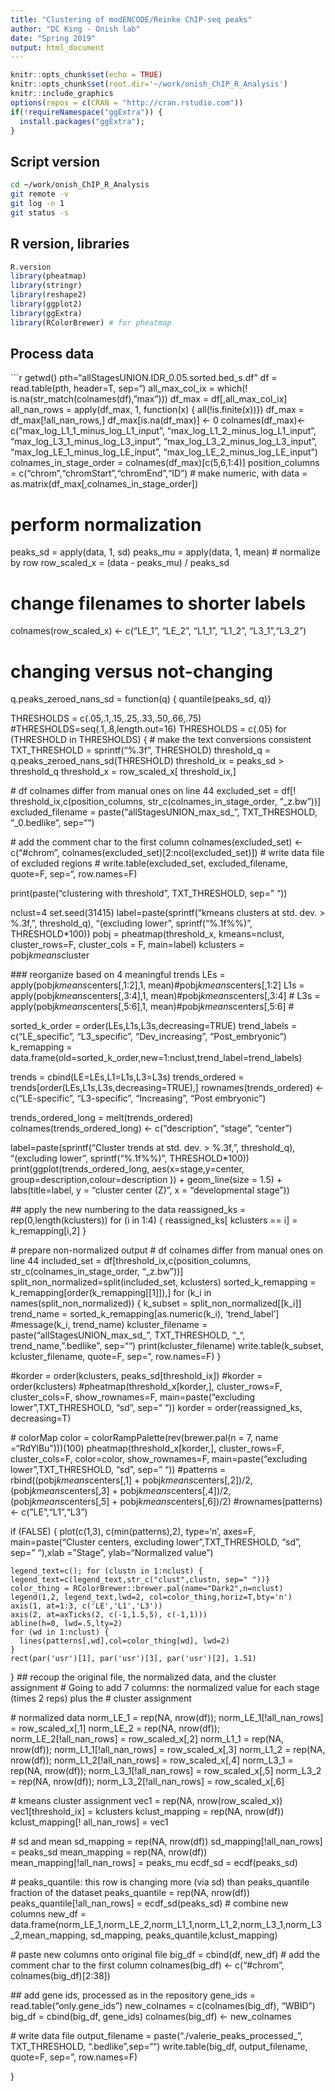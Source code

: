 ```yaml
---
title: "Clustering of modENCODE/Reinke ChIP-seq peaks"
author: "DC King - Onish lab"
date: "Spring 2019"
output: html_document
---
```


```r
knitr::opts_chunk$set(echo = TRUE)
knitr::opts_chunk$set(root.dir='~/work/onish_ChIP_R_Analysis')
knitr::include_graphics
options(repos = c(CRAN = "http://cran.rstudio.com"))
if(!requireNamespace("ggExtra")) {
  install.packages("ggExtra");
}
```

## Script version
```bash
cd ~/work/onish_ChIP_R_Analysis
git remote -v
git log -n 1
git status -s
```

## R version, libraries
```r
R.version
library(pheatmap)
library(stringr)
library(reshape2)
library(ggplot2)
library(ggExtra)
library(RColorBrewer) # for pheatmap
```

## Process data
```r
getwd()
pth="allStagesUNION.IDR_0.05.sorted.bed_s.df"
df = read.table(pth, header=T, sep="\t")
all_max_col_ix = which(! is.na(str_match(colnames(df),"max")))
df_max = df[,all_max_col_ix]
all_nan_rows = apply(df_max, 1, function(x) { all(!is.finite(x))})
df_max = df_max[!all_nan_rows,]
df_max[is.na(df_max)] <- 0
colnames(df_max)<-c("max_log_L1_1_minus_log_L1_input", "max_log_L1_2_minus_log_L1_input", "max_log_L3_1_minus_log_L3_input", "max_log_L3_2_minus_log_L3_input", "max_log_LE_1_minus_log_LE_input",  "max_log_LE_2_minus_log_LE_input")
colnames_in_stage_order = colnames(df_max)[c(5,6,1:4)]
position_columns = c("chrom","chromStart","chromEnd","ID")
# make numeric, with 
data = as.matrix(df_max[,colnames_in_stage_order])

# perform normalization
peaks_sd = apply(data, 1, sd)
peaks_mu = apply(data, 1, mean)
# normalize by row
row_scaled_x = (data - peaks_mu) /  peaks_sd

# change filenames to shorter labels
colnames(row_scaled_x) <- c("LE_1", "LE_2", "L1_1", "L1_2", "L3_1","L3_2")

# changing versus not-changing
q.peaks_zeroed_nans_sd = function(q) { quantile(peaks_sd, q)}

THRESHOLDS = c(.05,.1,.15,.25,.33,.50,.66,.75)
#THRESHOLDS=seq(.1,.8,length.out=16)
THRESHOLDS = c(.05)
for (THRESHOLD in THRESHOLDS) {
  # make the text conversions consistent
  TXT_THRESHOLD = sprintf("%.3f", THRESHOLD)
  threshold_q = q.peaks_zeroed_nans_sd(THRESHOLD)
  threshold_ix = peaks_sd > threshold_q
  threshold_x = row_scaled_x[ threshold_ix,]
  
  # df colnames differ from manual ones on line 44
  excluded_set = df[! threshold_ix,c(position_columns, str_c(colnames_in_stage_order, "_z.bw"))]
  excluded_filename = paste("allStagesUNION_max_sd_", TXT_THRESHOLD, "_0.bedlike", sep="")
  
  # add the comment char to the first column
  colnames(excluded_set) <- c("#chrom", colnames(excluded_set)[2:ncol(excluded_set)])
  # write data file of excluded regions
  # write.table(excluded_set, excluded_filename, quote=F, sep="\t", row.names=F)
  
  print(paste("clustering with threshold", TXT_THRESHOLD, sep=" "))
  
  nclust=4
  set.seed(31415)
  label=paste(sprintf("kmeans clusters at std. dev. > %.3f,", threshold_q), "(excluding lower ", sprintf("%.1f%%)", THRESHOLD*100))
  pobj = pheatmap(threshold_x, kmeans=nclust, cluster_rows=F, cluster_cols = F, main=label)
  kclusters = pobj$kmeans$cluster
  
  
  ### reorganize based on 4 meaningful trends
  LEs = apply(pobj$kmeans$centers[,1:2],1, mean)#pobj$kmeans$centers[,1:2] 
  L1s = apply(pobj$kmeans$centers[,3:4],1, mean)#pobj$kmeans$centers[,3:4] # 
  L3s = apply(pobj$kmeans$centers[,5:6],1, mean)#pobj$kmeans$centers[,5:6] # 
  
  sorted_k_order = order(LEs,L1s,L3s,decreasing=TRUE)
  trend_labels = c("LE_specific", "L3_specific", "Dev_increasing",  "Post_embryonic")
  k_remapping = data.frame(old=sorted_k_order,new=1:nclust,trend_label=trend_labels)
  
  trends = cbind(LE=LEs,L1=L1s,L3=L3s)
  trends_ordered = trends[order(LEs,L1s,L3s,decreasing=TRUE),]
  rownames(trends_ordered) <- c("LE-specific", "L3-specific", "Increasing",  "Post embryonic")
  
  
  trends_ordered_long = melt(trends_ordered)
  colnames(trends_ordered_long) <- c("description", "stage", "center")
  
  label=paste(sprintf("Cluster trends at std. dev. > %.3f,", threshold_q), "(excluding lower ", sprintf("%.1f%%)", THRESHOLD*100))
  print(ggplot(trends_ordered_long, aes(x=stage,y=center, group=description,colour=description )) + geom_line(size = 1.5) + labs(title=label, y = "cluster center (Z)", x = "developmental stage"))  
  
  ## apply the new numbering to the data
  reassigned_ks = rep(0,length(kclusters))
  for (i in 1:4) {
    reassigned_ks[ kclusters == i] = k_remapping[i,2]
  }
  
  
  # prepare non-normalized output
  # df colnames differ from manual ones on line 44
  included_set = df[threshold_ix,c(position_columns, str_c(colnames_in_stage_order, "_z.bw"))]
  split_non_normalized=split(included_set, kclusters)
  sorted_k_remapping = k_remapping[order(k_remapping[[1]]),]
  for (k_i in names(split_non_normalized)) { 
    k_subset = split_non_normalized[[k_i]]
    trend_name = sorted_k_remapping[as.numeric(k_i), 'trend_label']
    #message(k_i, trend_name)
    kcluster_filename = paste("allStagesUNION_max_sd_", TXT_THRESHOLD, "_", trend_name, ".bedlike", sep="")
    print(kcluster_filename)
    write.table(k_subset, kcluster_filename, quote=F, sep="\t", row.names=F)
  }
  
  
  
  
  #korder = order(kclusters, peaks_sd[threshold_ix])
  #korder = order(kclusters)
  #pheatmap(threshold_x[korder,], cluster_rows=F, cluster_cols=F, show_rownames=F, main=paste("excluding lower",TXT_THRESHOLD, "sd", sep=" "))
  korder = order(reassigned_ks, decreasing=T)
  
  # colorMap
  color = colorRampPalette(rev(brewer.pal(n = 7, name ="RdYlBu")))(100)
  pheatmap(threshold_x[korder,], cluster_rows=F, cluster_cols=F, color=color, show_rownames=F, main=paste("excluding lower",TXT_THRESHOLD, "sd", sep=" "))
  #patterns = rbind((pobj$kmeans$centers[,1] + pobj$kmeans$centers[,2])/2, (pobj$kmeans$centers[,3] + pobj$kmeans$centers[,4])/2, (pobj$kmeans$centers[,5] + pobj$kmeans$centers[,6])/2)
  #rownames(patterns) <- c("LE","L1","L3")
  
  if (FALSE) {
    plot(c(1,3), c(min(patterns),2), type='n', axes=F, main=paste("Cluster centers, excluding lower",TXT_THRESHOLD, "sd", sep=" "),xlab = "Stage", ylab="Normalized value")
    
    legend_text=c(); for (clustn in 1:nclust) { legend_text=c(legend_text,str_c("clust",clustn, sep=" "))}
    color_thing = RColorBrewer::brewer.pal(name="Dark2",n=nclust)
    legend(1,2, legend_text,lwd=2, col=color_thing,horiz=T,bty='n')
    axis(1, at=1:3, c('LE','L1','L3'))
    axis(2, at=axTicks(2, c(-1,1.5,5), c(-1,1)))
    abline(h=0, lwd=.5,lty=2)
    for (wd in 1:nclust) {
      lines(patterns[,wd],col=color_thing[wd], lwd=2)
    }
    rect(par('usr')[1], par('usr')[3], par('usr')[2], 1.51)
  }
  ## recoup the original file, the normalized data, and the cluster assignment
  # Going to add 7 columns: the normalized value for each stage (times 2 reps) plus the 
  # cluster assignment
  
  # normalized data
  norm_LE_1 = rep(NA, nrow(df)); norm_LE_1[!all_nan_rows] = row_scaled_x[,1]
  norm_LE_2 = rep(NA, nrow(df)); norm_LE_2[!all_nan_rows] = row_scaled_x[,2]
  norm_L1_1 = rep(NA, nrow(df)); norm_L1_1[!all_nan_rows] = row_scaled_x[,3]
  norm_L1_2 = rep(NA, nrow(df)); norm_L1_2[!all_nan_rows] = row_scaled_x[,4]
  norm_L3_1 = rep(NA, nrow(df)); norm_L3_1[!all_nan_rows] = row_scaled_x[,5]
  norm_L3_2 = rep(NA, nrow(df)); norm_L3_2[!all_nan_rows] = row_scaled_x[,6]
  
  # kmeans cluster assignment
  vec1 = rep(NA, nrow(row_scaled_x))
  vec1[threshold_ix] = kclusters
  kclust_mapping = rep(NA, nrow(df))
  kclust_mapping[! all_nan_rows] = vec1
  
  # sd and mean
  sd_mapping = rep(NA, nrow(df))
  sd_mapping[!all_nan_rows] = peaks_sd
  mean_mapping = rep(NA, nrow(df))
  mean_mapping[!all_nan_rows] = peaks_mu
  ecdf_sd = ecdf(peaks_sd)
  
  # peaks_quantile: this row is changing more (via sd) than peaks_quantile fraction of the dataset
  peaks_quantile = rep(NA, nrow(df))
  peaks_quantile[!all_nan_rows] = ecdf_sd(peaks_sd)
  # combine new columns
  new_df = data.frame(norm_LE_1,norm_LE_2,norm_L1_1,norm_L1_2,norm_L3_1,norm_L3_2,mean_mapping, sd_mapping, peaks_quantile,kclust_mapping)
  
  # paste new columns onto original file
  big_df = cbind(df, new_df)
  # add the comment char to the first column
  colnames(big_df) <- c("#chrom", colnames(big_df)[2:38])
  
  ## add gene ids, processed as in the repository
  gene_ids = read.table("only.gene_ids")
  new_colnames = c(colnames(big_df), "WBID")
  big_df = cbind(big_df, gene_ids)
  colnames(big_df) <- new_colnames
  
  # write data file
  output_filename = paste("./valerie_peaks_processed_", TXT_THRESHOLD, ".bedlike",sep="")
  write.table(big_df, output_filename, quote=F, sep="\t", row.names=F)

}